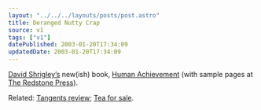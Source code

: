 ```yaml
---
layout: "../../../layouts/posts/post.astro"
title: Deranged Nutty Crap
source: v1
tags: ["v1"]
datePublished: 2003-01-20T17:34:09
updatedDate: 2003-01-20T17:34:09
---
```


[David Shrigley&#8217;s][1] new(ish) book, [Human Achievement][2] (with sample pages at [The Redstone Press][3]).

Related: [Tangents review][4]; [Tea for sale][5].

[1]: http://www.twunt.co.uk/ "Twunt: David Shrigley news and links"
[2]: http://www.amazon.co.uk/exec/obidos/ASIN/1870003535/ohsky "Amazon.co.uk: Human Achievement by David Shrigley"
[3]: http://www.redstonepress.co.uk/tmwebservices/humanachievement/ "Redstone Press: David Shrigley's Human Achievement (rollover the cover)"
[4]: http://www.tangents.co.uk/tangents/main/2002/sept/copthatcol.html "Tangents.co.uk: Cop That, Col! David Shrigley and the 2003 Redstone Diary"
[5]: http://www.twunt.co.uk/images/teaforsale.gif "David Shrigley's Cup of Tea for Sale (makes me laugh every time I see it)"
